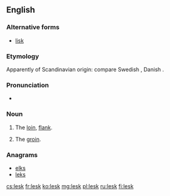 ==English==

===Alternative forms===
* [[lisk]]

===Etymology===
Apparently of Scandinavian origin: compare Swedish {{term|ljumske|lang=sv}}, Danish {{term|lyske|lang=da}}.

===Pronunciation===
* {{IPA|/lɛsk/}}

===Noun===
{{en-noun}}

# {{context|dialectal|lang=en}} The [[loin]], [[flank]].
# {{context|dialectal|lang=en}} The [[groin]].

===Anagrams===
* [[elks#English|elks]]
* [[leks#English|leks]]

[[cs:lesk]]
[[fr:lesk]]
[[ko:lesk]]
[[mg:lesk]]
[[pl:lesk]]
[[ru:lesk]]
[[fi:lesk]]